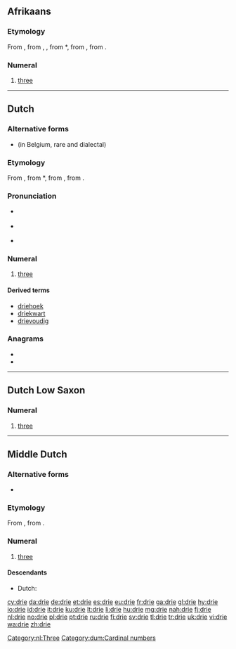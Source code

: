 ==Afrikaans==
===Etymology===
From {{etyl|nl|af}} {{term|drie|lang=nl}}, from {{etyl|dum|af}} {{term|dri|lang=dum}}, {{term|drie|lang=dum}}, from {{etyl|odt|af}} *{{term||thrie|lang=odt}}, from {{proto|Germanic|þrīz|lang=af}}, from {{proto|Indo-European|tréyes|lang=af}}.

===Numeral===
{{head|af|numeral}}

# {{cardinal|lang=af}} [[three]]

----

==Dutch==
===Alternative forms===
* {{l|nl|drij}} (in Belgium, rare and dialectal)

===Etymology===
From {{etyl|dum|nl}} {{term|drie|lang=dum}}, from {{etyl|odt|nl}} *{{term||thrie|lang=odt}}, from {{proto|Germanic|þrīz|lang=nl}}, from {{proto|Indo-European|tréyes|lang=nl}}.

===Pronunciation===
* {{a|BE}} {{IPA|/dri/|lang=nl}}
*: {{audio|Nl-drie (Belgium).ogg|audio (Belgium)}}
* {{a|NL}} {{IPA|/dri/|lang=nl}}
*: {{audio|Nl-drie.ogg|audio (Netherlands)}}
* {{rhymes|i|lang=nl}}

===Numeral===
{{cardinalbox|nl|2|3|4|twee|vier|ord=derde}}
{{head|nl|numeral}}

# {{cardinal|lang=nl}} [[three]]

====Derived terms====
* [[driehoek]]
* [[driekwart]]
* [[drievoudig]]

===Anagrams===
* {{l|nl|dier}}
* {{l|nl|ried}}

[[Category:nl:Three]]
----

==Dutch Low Saxon==

===Numeral===
{{head|nds-nl|numeral}}

# {{cardinal|lang=nds-nl}} [[three]]

----

==Middle Dutch==
===Alternative forms===
* {{l|dum|dri}}

===Etymology===
From {{etyl|odt|dum}} {{term|thrie|thrīe|lang=odt}}, from {{proto|Germanic|þrīz|lang=dum}}.

===Numeral===
{{head|dum|numeral}}

# [[three]]

====Descendants====
* Dutch: {{l|nl|drie}}
[[Category:dum:Cardinal numbers]]

[[cy:drie]]
[[da:drie]]
[[de:drie]]
[[et:drie]]
[[es:drie]]
[[eu:drie]]
[[fr:drie]]
[[ga:drie]]
[[gl:drie]]
[[hy:drie]]
[[io:drie]]
[[id:drie]]
[[it:drie]]
[[ku:drie]]
[[lt:drie]]
[[li:drie]]
[[hu:drie]]
[[mg:drie]]
[[nah:drie]]
[[fj:drie]]
[[nl:drie]]
[[no:drie]]
[[pl:drie]]
[[pt:drie]]
[[ru:drie]]
[[fi:drie]]
[[sv:drie]]
[[tl:drie]]
[[tr:drie]]
[[uk:drie]]
[[vi:drie]]
[[wa:drie]]
[[zh:drie]]